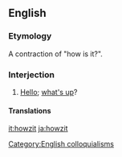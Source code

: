 ==English==

===Etymology===
A contraction of "how is it?".

===Interjection===
{{en-interj}}

# {{context|slang|South Africa|Hawaii|lang=en}} [[hello|Hello]]; [[what's up]]?

====Translations====
{{trans-see|what's up}}

[[it:howzit]]
[[ja:howzit]]

[[Category:English colloquialisms]]